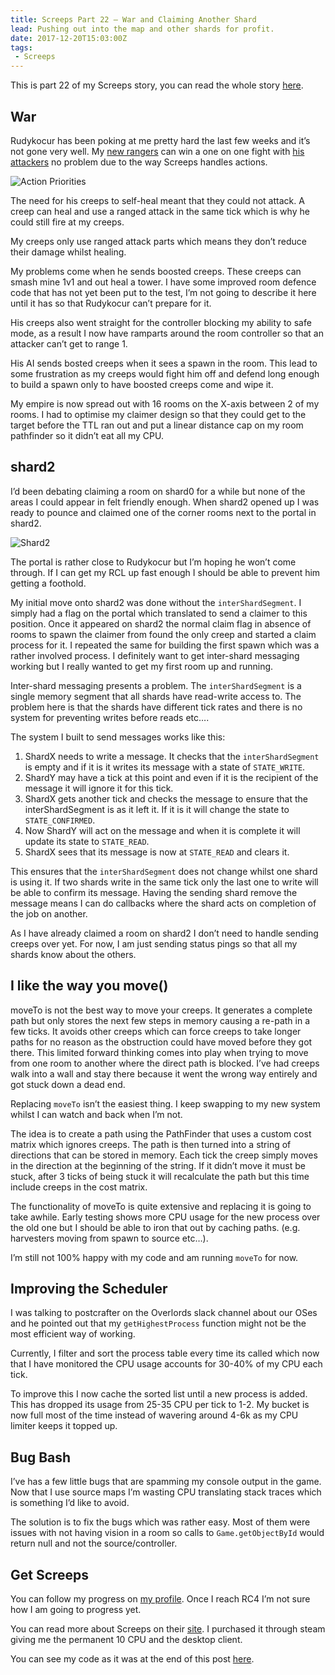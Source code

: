 ```yaml
---
title: Screeps Part 22 – War and Claiming Another Shard
lead: Pushing out into the map and other shards for profit.
date: 2017-12-20T15:03:00Z
tags:
 - Screeps
---
```

This is part 22 of my Screeps story, you can read the whole story [here](/articles/screeps).

## War

Rudykocur has been poking at me pretty hard the last few weeks and it’s not gone very well. My [new rangers](https://screeps.arcath.net/creep-designer/?share=14#0#0#8#7#6#0#0) can win a one on one fight with [his attackers](https://screeps.arcath.net/creep-designer/?share=16#0#9#3#2#2#0#0) no problem due to the way Screeps handles actions.

![Action Priorities](/img/posts/2017-12-20-screeps-part-22-war-and-claiming-another-shard/action-priorities.png)

The need for his creeps to self-heal meant that they could not attack. A creep can heal and use a ranged attack in the same tick which is why he could still fire at my creeps.

My creeps only use ranged attack parts which means they don’t reduce their damage whilst healing.

My problems come when he sends boosted creeps. These creeps can smash mine 1v1 and out heal a tower. I have some improved room defence code that has not yet been put to the test, I’m not going to describe it here until it has so that Rudykocur can’t prepare for it.

His creeps also went straight for the controller blocking my ability to safe mode, as a result I now have ramparts around the room controller so that an attacker can’t get to range 1.

His AI sends bosted creeps when it sees a spawn in the room. This lead to some frustration as my creeps would fight him off and defend long enough to build a spawn only to have boosted creeps come and wipe it.

My empire is now spread out with 16 rooms on the X-axis between 2 of my rooms. I had to optimise my claimer design so that they could get to the target before the TTL ran out and put a linear distance cap on my room pathfinder so it didn’t eat all my CPU.

## shard2

I’d been debating claiming a room on shard0 for a while but none of the areas I could appear in felt friendly enough. When shard2 opened up I was ready to pounce and claimed one of the corner rooms next to the portal in shard2.

![Shard2](/img/posts/2017-12-20-screeps-part-22-war-and-claiming-another-shard/shard2.png)

The portal is rather close to Rudykocur but I’m hoping he won’t come through. If I can get my RCL up fast enough I should be able to prevent him getting a foothold.

My initial move onto shard2 was done without the `interShardSegment`. I simply had a flag on the portal which translated to send a claimer to this position. Once it appeared on shard2 the normal claim flag in absence of rooms to spawn the claimer from found the only creep and started a claim process for it. I repeated the same for building the first spawn which was a rather involved process. I definitely want to get inter-shard messaging working but I really wanted to get my first room up and running.

Inter-shard messaging presents a problem. The `interShardSegment` is a single memory segment that all shards have read-write access to. The problem here is that the shards have different tick rates and there is no system for preventing writes before reads etc….

The system I built to send messages works like this:

  1. ShardX needs to write a message. It checks that the `interShardSegment` is empty and if it is it writes its message with a state of `STATE_WRITE`.
  2. ShardY may have a tick at this point and even if it is the recipient of the message it will ignore it for this tick.
  3. ShardX gets another tick and checks the message to ensure that the interShardSegment is as it left it. If it is it will change the state to `STATE_CONFIRMED`.
  4. Now ShardY will act on the message and when it is complete it will update its state to `STATE_READ`.
  5. ShardX sees that its message is now at `STATE_READ` and clears it.

This ensures that the `interShardSegment` does not change whilst one shard is using it. If two shards write in the same tick only the last one to write will be able to confirm its message. Having the sending shard remove the message means I can do callbacks where the shard acts on completion of the job on another.

As I have already claimed a room on shard2 I don’t need to handle sending creeps over yet. For now, I am just sending status pings so that all my shards know about the others.

## I like the way you move()

moveTo is not the best way to move your creeps. It generates a complete path but only stores the next few steps in memory causing a re-path in a few ticks. It avoids other creeps which can force creeps to take longer paths for no reason as the obstruction could have moved before they got there. This limited forward thinking comes into play when trying to move from one room to another where the direct path is blocked. I’ve had creeps walk into a wall and stay there because it went the wrong way entirely and got stuck down a dead end.

Replacing `moveTo` isn’t the easiest thing. I keep swapping to my new system whilst I can watch and back when I’m not.

The idea is to create a path using the PathFinder that uses a custom cost matrix which ignores creeps. The path is then turned into a string of directions that can be stored in memory. Each tick the creep simply moves in the direction at the beginning of the string. If it didn’t move it must be stuck, after 3 ticks of being stuck it will recalculate the path but this time include creeps in the cost matrix.

The functionality of moveTo is quite extensive and replacing it is going to take awhile. Early testing shows more CPU usage for the new process over the old one but I should be able to iron that out by caching paths. (e.g. harvesters moving from spawn to source etc…).

I’m still not 100% happy with my code and am running `moveTo` for now.

## Improving the Scheduler

I was talking to postcrafter on the Overlords slack channel about our OSes and he pointed out that my `getHighestProcess` function might not be the most efficient way of working.

Currently, I filter and sort the process table every time its called which now that I have monitored the CPU usage accounts for 30-40% of my CPU each tick.

To improve this I now cache the sorted list until a new process is added. This has dropped its usage from 25-35 CPU per tick to 1-2. My bucket is now full most of the time instead of wavering around 4-6k as my CPU limiter keeps it topped up.

## Bug Bash

I’ve has a few little bugs that are spamming my console output in the game. Now that I use source maps I’m wasting CPU translating stack traces which is something I’d like to avoid.

The solution is to fix the bugs which was rather easy. Most of them were issues with not having vision in a room so calls to `Game.getObjectById` would return null and not the source/controller.

## Get Screeps

You can follow my progress on [my profile](https://screeps.com/a/#!/profile/Arcath). Once I reach RC4 I’m not sure how I am going to progress yet.

You can read more about Screeps on their [site](https://screeps.com/). I purchased it through steam giving me the permanent 10 CPU and the desktop client.

You can see my code as it was at the end of this post [here](https://github.com/Arcath/screeps-code/tree/5371ff5f003f33aeb8c692a1529102ae2265fb5c).
